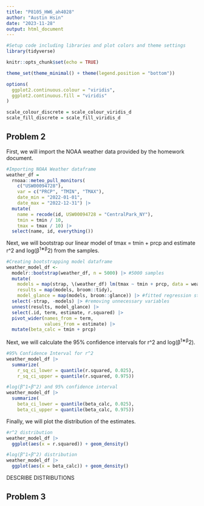 ```yaml
---
title: "P8105_HW6_ah4028"
author: "Austin Hsin"
date: "2023-11-28"
output: html_document
---
```


```r
#Setup code including libraries and plot colors and theme settings
library(tidyverse)

knitr::opts_chunk$set(echo = TRUE)

theme_set(theme_minimal() + theme(legend.position = "bottom"))

options(
  ggplot2.continuous.colour = "viridis",
  ggplot2.continuous.fill = "viridis"
)

scale_colour_discrete = scale_colour_viridis_d
scale_fill_discrete = scale_fill_viridis_d
```

## Problem 2

First, we will import the NOAA weather data provided by the homework document.

```r
#Importing NOAA Weather dataframe
weather_df = 
  rnoaa::meteo_pull_monitors(
    c("USW00094728"),
    var = c("PRCP", "TMIN", "TMAX"), 
    date_min = "2022-01-01",
    date_max = "2022-12-31") |>
  mutate(
    name = recode(id, USW00094728 = "CentralPark_NY"),
    tmin = tmin / 10,
    tmax = tmax / 10) |>
  select(name, id, everything())
```

Next, we will bootstrap our linear model of tmax = tmin + prcp and estimate r^2 and log(β^1∗β^2) from the samples.

```r
#Creating bootstrapping model dataframe
weather_model_df <- 
  modelr::bootstrap(weather_df, n = 5000) |> #5000 samples
  mutate(
    models = map(strap, \(weather_df) lm(tmax ~ tmin + prcp, data = weather_df)), #linear model of tmax
    results = map(models, broom::tidy),
    model_glance = map(models, broom::glance)) |> #fitted regression statistics, specifically for r^2
  select(-strap, -models) |> #removing unnecessary variables
  unnest(results, model_glance) |>
  select(.id, term, estimate, r.squared) |>
  pivot_wider(names_from = term,
              values_from = estimate) |>
  mutate(beta_calc = tmin + prcp)
```
Next, we will calculate the 95% confidence intervals for r^2 and log(β^1∗β^2).

```r
#95% Confidence Interval for r^2
weather_model_df |>
  summarize(
    r_sq_ci_lower = quantile(r.squared, 0.025), 
    r_sq_ci_upper = quantile(r.squared, 0.975))

#log(β^1∗β^2) and 95% confidence interval
weather_model_df |>
  summarize(
    beta_ci_lower = quantile(beta_calc, 0.025),
    beta_ci_upper = quantile(beta_calc, 0.975))
```

Finally, we will plot the distribution of the estimates.

```r
#r^2 distribution
weather_model_df |>
  ggplot(aes(x = r.squared)) + geom_density()

#log(β^1∗β^2) distribution
weather_model_df |>
  ggplot(aes(x = beta_calc)) + geom_density()
```

DESCRIBE DISTRIBUTIONS

## Problem 3

```r

```

